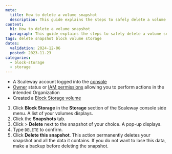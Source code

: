 ```yaml
---
meta:
  title: How to delete a volume snapshot
  description: This guide explains the steps to safely delete a volume snapshot from your Scaleway account.
content:
  h1: How to delete a volume snapshot
  paragraph: This guide explains the steps to safely delete a volume snapshot from your Scaleway account.
tags: delete snapshot block volume storage
dates:
  validation: 2024-12-06
  posted: 2023-11-23
categories:
  - block-storage
  - storage
---
```


<Macro id="requirements" />

- A Scaleway account logged into the [console](https://console.scaleway.com)
- [Owner](/identity-and-access-management/iam/concepts/#owner) status or [IAM permissions](/identity-and-access-management/iam/concepts/#permission) allowing you to perform actions in the intended Organization
- Created a [Block Storage volume](/storage/block/how-to/create-a-volume/)


1. Click **Block Storage** in the **Storage** section of the Scaleway console side menu. A list of your volumes displays.
2. Click the **Snapshots** tab.
3. Click <Icon name="more" /> > **Delete** next to the snapshot of your choice. A pop-up displays.
4. Type `DELETE` to confirm.
5. Click **Delete this snapshot**.
    <Message type="important">
      This action permanently deletes your snapshot and all the data it contains. If you do not want to lose this data, make a backup before deleting the snapshot.
    </Message>


